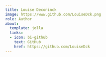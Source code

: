 ```yaml
---
title: Louise Deconinck
image: https://www.github.com/LouiseDck.png
role: Author
about:
  template: jolla
  links:
  - icon: bi-github
    text: GitHub
    href: https://github.com/LouiseDck
---
```


